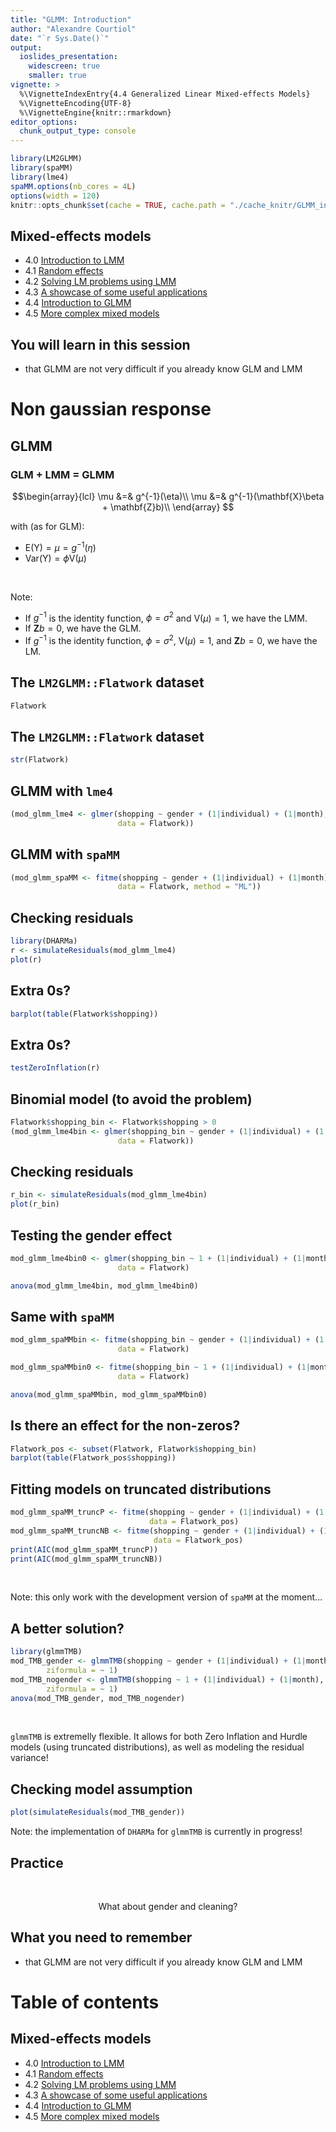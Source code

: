 ```yaml
---
title: "GLMM: Introduction"
author: "Alexandre Courtiol"
date: "`r Sys.Date()`"
output:
  ioslides_presentation:
    widescreen: true
    smaller: true
vignette: >
  %\VignetteIndexEntry{4.4 Generalized Linear Mixed-effects Models}
  %\VignetteEncoding{UTF-8}
  %\VignetteEngine{knitr::rmarkdown}
editor_options: 
  chunk_output_type: console
---
```


```r
library(LM2GLMM)
library(spaMM)
library(lme4)
spaMM.options(nb_cores = 4L)
options(width = 120)
knitr::opts_chunk$set(cache = TRUE, cache.path = "./cache_knitr/GLMM_intro/", fig.path = "./fig_knitr/GLMM_intro/", fig.width = 5, fig.height = 5, fig.align = "center", error = FALSE)
```

## Mixed-effects models

* 4.0 [Introduction to LMM](./LMM_intro.html)
* 4.1 [Random effects](./LMM_random.html)
* 4.2 [Solving LM problems using LMM](./LMM_solving_pb.html)
* 4.3 [A showcase of some useful applications](./LMM_showcase.html)
* 4.4 [Introduction to GLMM](./GLMM_intro.html)
* 4.5 [More complex mixed models](./MM_more.html)

## You will learn in this session

* that GLMM are not very difficult if you already know GLM and LMM

# Non gaussian response

## GLMM

### GLM + LMM = GLMM

$$\begin{array}{lcl}
\mu &=& g^{-1}(\eta)\\
\mu &=& g^{-1}(\mathbf{X}\beta + \mathbf{Z}b)\\
\end{array}
$$

with (as for GLM):

* $\text{E}(\text{Y}) = \mu = g^{-1}(\eta)$
* $\text{Var}(\text{Y}) = \phi\text{V}(\mu)$ 

<br>

Note:

* If $g^{-1}$ is the identity function, $\phi = \sigma^2$ and $\text{V}(\mu) = 1$, we have the LMM.
* If $\mathbf{Z}b = 0$, we have the GLM.
* If $g^{-1}$ is the identity function, $\phi = \sigma^2$, $\text{V}(\mu) = 1$, and $\mathbf{Z}b = 0$, we have the LM.


## The ```LM2GLMM::Flatwork``` dataset

```r
Flatwork
```


## The ```LM2GLMM::Flatwork``` dataset

```r
str(Flatwork)
```


## GLMM with ```lme4```

```r
(mod_glmm_lme4 <- glmer(shopping ~ gender + (1|individual) + (1|month), family = poisson(),
                        data = Flatwork))
```


## GLMM with ```spaMM```

```r
(mod_glmm_spaMM <- fitme(shopping ~ gender + (1|individual) + (1|month), family = poisson(),
                        data = Flatwork, method = "ML"))
```


## Checking residuals

```r
library(DHARMa)
r <- simulateResiduals(mod_glmm_lme4)
plot(r)
```


## Extra 0s?

```r
barplot(table(Flatwork$shopping))
```


## Extra 0s?

```r
testZeroInflation(r)
```


## Binomial model (to avoid the problem)

```r
Flatwork$shopping_bin <- Flatwork$shopping > 0
(mod_glmm_lme4bin <- glmer(shopping_bin ~ gender + (1|individual) + (1|month), family = binomial(),
                        data = Flatwork))
```


## Checking residuals

```r
r_bin <- simulateResiduals(mod_glmm_lme4bin)
plot(r_bin)
```


## Testing the gender effect

```r
mod_glmm_lme4bin0 <- glmer(shopping_bin ~ 1 + (1|individual) + (1|month), family = binomial(),
                        data = Flatwork)

anova(mod_glmm_lme4bin, mod_glmm_lme4bin0)
```


## Same with ```spaMM```

```r
mod_glmm_spaMMbin <- fitme(shopping_bin ~ gender + (1|individual) + (1|month), family = binomial(),
                        data = Flatwork)

mod_glmm_spaMMbin0 <- fitme(shopping_bin ~ 1 + (1|individual) + (1|month), family = binomial(),
                        data = Flatwork)

anova(mod_glmm_spaMMbin, mod_glmm_spaMMbin0)
```


## Is there an effect for the non-zeros?

```r
Flatwork_pos <- subset(Flatwork, Flatwork$shopping_bin)
barplot(table(Flatwork_pos$shopping))
```


## Fitting models on truncated distributions

```r
mod_glmm_spaMM_truncP <- fitme(shopping ~ gender + (1|individual) + (1|month), family = Tpoisson(),
                               data = Flatwork_pos)
mod_glmm_spaMM_truncNB <- fitme(shopping ~ gender + (1|individual) + (1|month), family = Tnegbin(),
                                data = Flatwork_pos)
print(AIC(mod_glmm_spaMM_truncP))
print(AIC(mod_glmm_spaMM_truncNB))
```

<br>

Note: this only work with the development version of ```spaMM``` at the moment...


## A better solution?

```r
library(glmmTMB)
mod_TMB_gender <- glmmTMB(shopping ~ gender + (1|individual) + (1|month), family = poisson(), data = Flatwork,
        ziformula = ~ 1)
mod_TMB_nogender <- glmmTMB(shopping ~ 1 + (1|individual) + (1|month), family = poisson(), data = Flatwork,
        ziformula = ~ 1)
anova(mod_TMB_gender, mod_TMB_nogender)
```

<br>

```glmmTMB``` is extremelly flexible. It allows for both Zero Inflation and Hurdle models (using truncated distributions), as well as modeling the residual variance!

## Checking model assumption

```r
plot(simulateResiduals(mod_TMB_gender))
```

Note: the implementation of ```DHARMa``` for ```glmmTMB``` is currently in progress!


## Practice

<br>

<center> What about gender and cleaning? </center>



## What you need to remember

* that GLMM are not very difficult if you already know GLM and LMM

# Table of contents

## Mixed-effects models

* 4.0 [Introduction to LMM](./LMM_intro.html)
* 4.1 [Random effects](./LMM_random.html)
* 4.2 [Solving LM problems using LMM](./LMM_solving_pb.html)
* 4.3 [A showcase of some useful applications](./LMM_showcase.html)
* 4.4 [Introduction to GLMM](./GLMM_intro.html)
* 4.5 [More complex mixed models](./MM_more.html)
